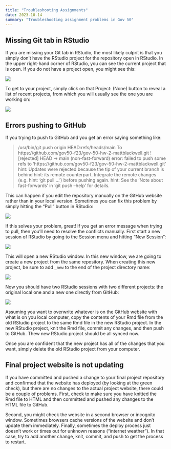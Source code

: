 ```yaml
---
title: "Troubleshooting Assignments"
date: 2023-10-14
summary: "Troubleshooting assignment problems in Gov 50"
---
```




## Missing Git tab in RStudio

If you are missing your Git tab in RStudio, the most likely culprit is that you simply don't have the RStudio project for the repository open in RStudio. In the upper right-hand corner of RStudio, you can see the current project that is open. If you do not have a project open, you might see this:

![](/files/img/no_project.png)

To get to your project, simply click on that Project: (None) button to reveal a list of recent projects, from which you will usually see the one you are working on:

![](/files/img/project_list.png)


## Errors pushing to GitHub

If you trying to push to GitHub and you get an error saying something like:

> /usr/bin/git push origin HEAD:refs/heads/main To https://github.com/gov50-f23/gov-50-hw-2-mattblackwell.git ! [rejected] HEAD -> main (non-fast-forward) error: failed to push some refs to 'https://github.com/gov50-f23/gov-50-hw-2-mattblackwell.git' hint: Updates were rejected because the tip of your current branch is behind hint: its remote counterpart. Integrate the remote changes (e.g. hint: 'git pull ...') before pushing again. hint: See the 'Note about fast-forwards' in 'git push --help' for details.

This can happen if you edit the repository manually on the GitHub website rather than in your local version. Sometimes you can fix this problem by simply hitting the "Pull" button in RStudio:

![](/files/img/pull.png)

If this solves your problem, great! If you get an error message when trying to pull, then you'll need to resolve the conflicts manually. First start a new session of RStudio by going to the Session menu and hitting "New Session":

![](/files/img/new_session.png)

This will open a new RStudio window. In this new window, we are going to create a new project from the same repository. When creating this new project, be sure to add `_new` to the end of the project directory name:

![](/files/img/new_clone.png)

Now you should have two RStudio sessions with two different projects: the original local one and a new one directly from GitHub:

![](/files/img/both_projects.png)

Assuming you want to overwrite whatever is on the GitHub website with what is on you local computer, copy the contents of your Rmd file from the old RStudio project to the same Rmd file in the new RStudio project. In the new RStudio project, knit the Rmd file, commit any changes, and then push to GitHub. Thew new RStudio project should be all synced now. 

Once you are confident that the new project has all of the changes that you want, simply delete the old RStudio project from your computer. 


## Final project website is not updating

If you have committed and pushed a change to your final project repository and confirmed that the website has deployed (by looking at the green check), but there are no changes to the actual project website, there could be a couple of problems. First, check to make sure you have knitted the Rmd file to HTML and then committed and pushed any changes to the HTML file to GitHub. 

Second, you might check the website in a second browser or incognito window. Sometimes browsers cache versions of the website and don't update them immediately. Finally, sometimes the deploy process just doesn't work or times out for unknown reasons ("internet weather"). In that case, try to add another change, knit, commit, and push to get the process to restart. 

